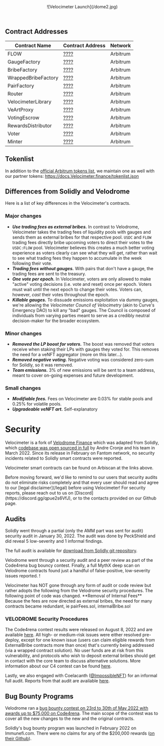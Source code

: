 
<Bleed>
  <div align='center'>![Velocimeter Launch](/dome2.jpg)</div>
</Bleed>

&nbsp;

## Contract Addresses

| Contract Name       | Contract Address | Network  |
| ------------------- | ---------------- | -------- |
| FLOW                | [????](URL)      | Arbitrum |
| GaugeFactory        | [????](URL)      | Arbitrum |
| BribeFactory        | [????](URL)      | Arbitrum |
| WrappedBribeFactory | [????](URL)      | Arbitrum |
| PairFactory         | [????](URL)      | Arbitrum |
| Router              | [????](URL)      | Arbitrum |
| VelocimeterLibrary  | [????](URL)      | Arbitrum |
| VeArtProxy          | [????](URL)      | Arbitrum |
| VotingEscrow        | [????](URL)      | Arbitrum |
| RewardsDistributor  | [????](URL)      | Arbitrum |
| Voter               | [????](URL)      | Arbitrum |
| Minter              | [????](URL)      | Arbitrum |

## Tokenlist

In addition to the [official Arbitrum tokens list](https://tokenlists.org/token-list?url=https://static.Arbitrum.io/Arbitrum.tokenlist.json),
we maintain one as well with our partner tokens:
https://docs.Velocimeter.finance/tokenlist.json

## Differences from Solidly and Velodrome

Here is a list of key differences in the Velocimeter's contracts.

### Major changes

- **_Use trading fees as external bribes._**
  In contrast to Velodrome, Velocimeter takes the trading fees of liquidity pools with gauges and sends them
  as external bribes for that respective pool. `USDC` and `FLOW` trading fees directly bribe upcoming
  voters to direct their votes to the `USDC:FLOW` pool. Velocimeter believes this creates a much better
  voting experience as voters clearly can see what they will get, rather than wait to see what trading fees
  they happen to accumulate in the week following their vote.
- **_Trading fees without gauges._**
  With pairs that don't have a gauge, the trading fees are sent to the treasury.
- **_One vote per epoch._** In Velocimeter, voters are only allowed to make "active"
  voting decisions (i.e. vote and reset) once per epoch. Voters must wait
  until the next epoch to change their votes. Voters can, however, _cast_
  their votes throughout the epoch.
- **_Killable gauges._** To dissuade emissions exploitation via dummy gauges, we're
  allowing the _Velocimeter Council of Velocimetry_ (akin to Curve's Emergency DAO) to kill
  any "bad" gauges. The Council is composed of individuals from varying
  parties meant to serve as a credibly neutral decision-maker for the broader
  ecosystem.

### Minor changes

- **_Removed the LP boost for voters._** The boost was removed that voters receive
  when staking their LPs with gauges they voted for. This removes the need
  for a veNFT aggregator (more on this later...).
- **_Removed negative voting._** Negative voting was considered zero-sum for
  Solidly, so it was removed.
- **_Team emissions._** 3% of new emissions will be sent to a team address, meant
  to cover on-going expenses and future development.

### Small changes

- **_Modifiable fees._** Fees on Velocimeter are 0.03% for stable pools and 0.25% for volatile pools.
- **_Upgradeable veNFT art._** Self-explanatory

# Security

Velocimeter is a fork of [Velodrome Finance](https://github.com/velodrome-finance) which was adapted from Solidly, which [codebase was open
sourced in full](https://github.com/solidlyexchange/) by Andre Cronje and his team in
March 2022. Since its release in February on Fantom network, no security
incidents related to Solidly smart contracts were reported.

Velocimeter smart contracts can be found on Arbiscan at the links above.

<Callout emoji='⚠️'>
  Before moving forward, we'd like to remind to our users that security audits
  do not eliminate risks completely and that every user should read and agree to
  our [legal disclaimer](/legal) before using Velocimeter! For security reports,
  please reach out to us on [Discord](https://discord.gg/qpue2s6VfJ), or to the
  contacts provided on our Github page.
</Callout>

## Audits

Solidly went through a partial (only the AMM part was sent for audit) security
audit in January 30, 2022. The audit was done by PeckShield and did reveal 5
low-severity and 1 informal findings.

The full audit is available for [download from Solidly git
repository](https://github.com/solidlyexchange/solidly/blob/master/audits/e456a816-3802-4384-894c-825a4177245a.pdf).

Velodrome went through a security audit and a peer review as part of the Code4rena bug bouncy contest.
Finally, a full MythX deep scan on Velodrome contracts found just a
handful of false-positive, low-severity issues reported.
!

<Callout emoji='⚠️'>
  Velocimeter has NOT gone through any form of audit or code review but rather
  adopts the following from the Velodrome security procedures. The following
  point of code was changed. **Removal of Internal Fees** Because the fees are
  now directed as external bribes, the need for many contracts became redundant,
  ie pairFees.sol, internalBribe.sol
</Callout>

### VELODROME Security Procedures

The Code4rena contest results were released on August 8, 2022 and are available [here](https://code4rena.com/reports/2022-05-Velocimeter/). All high- or medium-risk issues were either resolved pre-deploy, except for one known issue (users can claim eligible rewards from ExternalBribe contracts more than once) that's currently being addressed (via a wrapped contract solution). No user funds are at risk from this vulnerability, and protocols who wish to deposit external bribes should get in contact with the core team to discuss alternative solutions. More information about our C4 contest can be found [here](/c4report).

Lastly, we also engaged with Coelacanth ([@ImpossibleNFT](https://twitter.com/impossiblenft)) for an informal full audit. Reports from that audit are available [here](https://github.com/Velocimeter-finance/contracts/tree/master/audits/velo).

## Bug Bounty Programs

Velodrome ran a [bug bounty contest on 23rd to 30th of May 2022 with
awards up to $75,000 on Code4rena](https://code4rena.com/contests/2022-05-Velocimeter-finance-contest).
The main scope of the contest was to cover all the new changes to the new and
the original contracts.

Solidly's bug bounty program was launched in February 2022 on Immunefi.com.
There were no claims for any of the $200,000 rewards ([on their Github](https://github.com/solidlyexchange/solidly/blob/master/SECURITY.md)).
